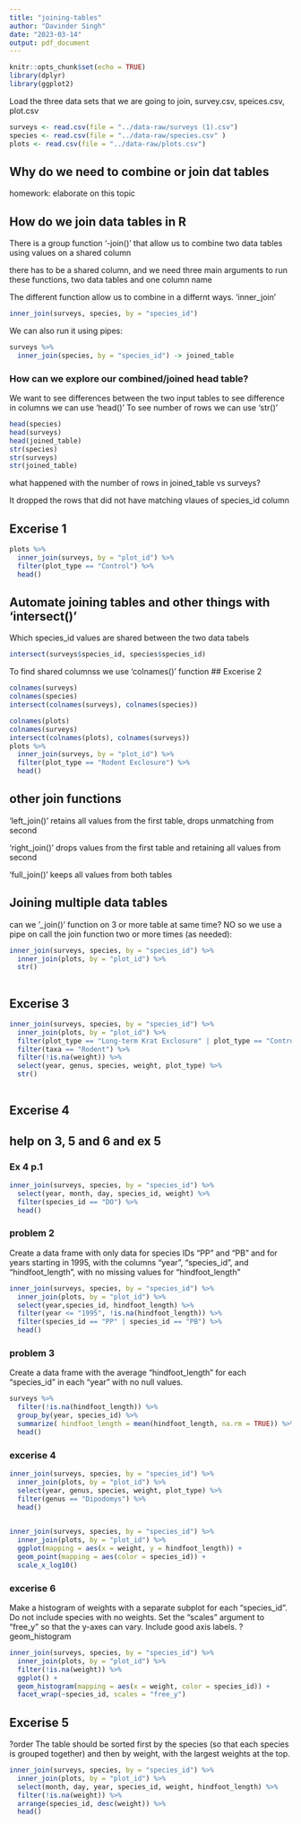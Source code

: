 ```yaml
---
title: "joining-tables"
author: "Davinder Singh"
date: "2023-03-14"
output: pdf_document
---
```


```r
knitr::opts_chunk$set(echo = TRUE)
library(dplyr)
library(ggplot2)
```

Load the three data sets that we are going to join, survey.csv, speices.csv, plot.csv
```r
surveys <- read.csv(file = "../data-raw/surveys (1).csv")
species <- read.csv(file = "../data-raw/species.csv" )
plots <- read.csv(file = "../data-raw/plots.csv")
```

## Why do we need to combine or join dat tables

homework: elaborate on this topic

## How do we join data tables in R

There is a group function '-join()' that allow us to combine two data tables using values on a shared column

there has to be a shared column, and we need three main arguments to run these functions, two data tables and one column name

The different function allow us to combine in a differnt ways.
'inner_join'

```r
inner_join(surveys, species, by = "species_id")
```

We can also run it using pipes:
```r
surveys %>% 
  inner_join(species, by = "species_id") -> joined_table
```

### How can we explore our combined/joined head table?

We want to see differences between the two input tables to see difference in columns we can use 'head()'
To see number of rows we can use 'str()'
```r
head(species)
head(surveys)
head(joined_table)
str(species)
str(surveys)
str(joined_table)
```

what happened with the number of rows in joined_table vs surveys?

It dropped the rows that did not have matching vlaues of species_id column

## Excerise 1

```r
plots %>% 
  inner_join(surveys, by = "plot_id") %>% 
  filter(plot_type == "Control") %>% 
  head()
```

## Automate joining tables and other things with 'intersect()' 

Which species_id values are shared between the two data tabels
```r
intersect(surveys$species_id, species$species_id)
```

To find shared columnss we use 'colnames()' function
## Excerise 2
```r
colnames(surveys)
colnames(species)
intersect(colnames(surveys), colnames(species))
```
```r
colnames(plots)
colnames(surveys)
intersect(colnames(plots), colnames(surveys))
plots %>% 
  inner_join(surveys, by = "plot_id") %>% 
  filter(plot_type == "Rodent Exclosure") %>% 
  head()
```

## other join functions

'left_join()' retains all values from the first table, drops unmatching from second

'right_join()' drops values from the first table and retaining all values from second

'full_join()' keeps all values from both tables

## Joining multiple data tables
can we '_join()' function on 3 or more table at same time?
NO
so we use a pipe on call the join function two or more times (as needed):
```r
inner_join(surveys, species, by = "species_id") %>% 
  inner_join(plots, by = "plot_id") %>% 
  str()
  
```
## Excerise 3
```r
inner_join(surveys, species, by = "species_id") %>% 
  inner_join(plots, by = "plot_id") %>% 
  filter(plot_type == "Long-term Krat Exclosure" | plot_type == "Control") %>% 
  filter(taxa == "Rodent") %>% 
  filter(!is.na(weight)) %>% 
  select(year, genus, species, weight, plot_type) %>% 
  str()
  
```

## Excerise 4
## help on 3, 5 and 6 and ex 5
### Ex 4 p.1
```r
inner_join(surveys, species, by = "species_id") %>% 
  select(year, month, day, species_id, weight) %>% 
  filter(species_id == "DO") %>% 
  head()
```
### problem 2
Create a data frame with only data for species IDs "PP" and "PB" and for years starting in 1995, with the columns "year", "species_id", and "hindfoot_length", with no missing values for "hindfoot_length"
```r
inner_join(surveys, species, by = "species_id") %>% 
  inner_join(plots, by = "plot_id") %>% 
  select(year,species_id, hindfoot_length) %>% 
  filter(year <= "1995", !is.na(hindfoot_length)) %>% 
  filter(species_id == "PP" | species_id == "PB") %>% 
  head()

```
### problem 3
Create a data frame with the average "hindfoot_length" for each "species_id" in each "year" with no null values.
```r
surveys %>% 
  filter(!is.na(hindfoot_length)) %>% 
  group_by(year, species_id) %>% 
  summarize( hindfoot_length = mean(hindfoot_length, na.rm = TRUE)) %>% 
  head()
```

### excerise 4
```r
inner_join(surveys, species, by = "species_id") %>% 
  inner_join(plots, by = "plot_id") %>% 
  select(year, genus, species, weight, plot_type) %>%
  filter(genus == "Dipodomys") %>% 
  head()
  
```

```r
inner_join(surveys, species, by = "species_id") %>% 
  inner_join(plots, by = "plot_id") %>% 
  ggplot(mapping = aes(x = weight, y = hindfoot_length)) +
  geom_point(mapping = aes(color = species_id)) +
  scale_x_log10()
```
### excerise 6
Make a histogram of weights with a separate subplot for each "species_id". Do not include species with no weights. Set the "scales" argument to "free_y" so that the y-axes can vary. Include good axis labels.
?geom_histogram
```r
inner_join(surveys, species, by = "species_id") %>% 
  inner_join(plots, by = "plot_id") %>% 
  filter(!is.na(weight)) %>% 
  ggplot() + 
  geom_histogram(mapping = aes(x = weight, color = species_id)) +
  facet_wrap(~species_id, scales = "free_y")
```

## Excerise 5
?order
The table should be sorted first by the species (so that each species is grouped together) and then by weight, with the largest weights at the top.
```r
inner_join(surveys, species, by = "species_id") %>% 
  inner_join(plots, by = "plot_id") %>% 
  select(month, day, year, species_id, weight, hindfoot_length) %>% 
  filter(!is.na(weight)) %>% 
  arrange(species_id, desc(weight)) %>% 
  head()
```

